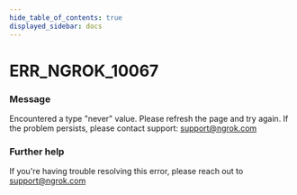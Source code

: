```yaml
---
hide_table_of_contents: true
displayed_sidebar: docs
---
```



# ERR_NGROK_10067

### Message

Encountered a type "never" value. Please refresh the page and try again. If the problem persists, please contact support: support@ngrok.com

### Further help

If you're having trouble resolving this error, please reach out to [support@ngrok.com](mailto:support@ngrok.com?subject=Help%20with%20ERR_NGROK_10067)

<ErrorDetails error="err_ngrok_10067" />
